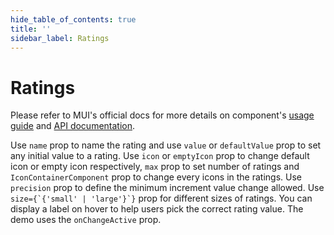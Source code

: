 ```yaml
---
hide_table_of_contents: true
title: ''
sidebar_label: Ratings
---
```




<h1 className='!m-0'>Ratings</h1>

<div className='template-bg-color' />

Please refer to MUI's official docs for more details on component's [usage guide](https://mui.com/material-ui/react-rating/) and [API documentation](https://mui.com/material-ui/api/rating/).

<Grid container spacing={6}>
  <Grid size={{ xs: 12, md: 6 }}>
    <CardSnippet
      title='Basic Ratings'
      code={SourceCodeRatingsBasic}
    >
      <Typography className='mbe-4'>
        Use <code>name</code> prop to name the rating and use <code>value</code> or <code>defaultValue</code> prop to set any initial value to a rating.
      </Typography>
      <RatingsBasic />
    </CardSnippet>
  </Grid>
  <Grid size={{ xs: 12, md: 6 }}>
    <CardSnippet
      title='Customized Ratings'
      code={SourceCodeRatingsCustomized}
    >
      <Typography className='mbe-4'>
        Use <code>icon</code> or <code>emptyIcon</code> prop to change default icon or empty icon respectively, 
        <code>max</code> prop to set number of ratings and <code>IconContainerComponent</code> prop to change every icons in the ratings.
      </Typography>
      <RatingsCustomized />
    </CardSnippet>
  </Grid>
  <Grid size={{ xs: 12, md: 6 }}>
    <CardSnippet
      title='Half Ratings'
      code={SourceCodeRatingsHalf}
    >
      <Typography className='mbe-4'>
        Use <code>precision</code> prop to define the minimum increment value change allowed.
      </Typography>
      <RatingsHalf />
    </CardSnippet>
  </Grid>
  <Grid size={{ xs: 12, md: 6 }}>
    <CardSnippet
      title='Sizes'
      code={SourceCodeRatingsSizes}
    >
      <Typography className='mbe-4'>
        Use <code>size={`{'small' | 'large'}`}</code> prop for different sizes of ratings.
      </Typography>
      <RatingsSizes />
    </CardSnippet>
  </Grid>
  <Grid size={{ xs: 12 }}>
    <CardSnippet
      title='Hover Feedback'
      code={SourceCodeRatingsHoverFeedback}
    >
      <Typography className='mbe-4'>
        You can display a label on hover to help users pick the correct rating value. The demo uses the <code>onChangeActive</code> prop.
      </Typography>
      <RatingsHoverFeedback />
    </CardSnippet>
  </Grid>
</Grid>